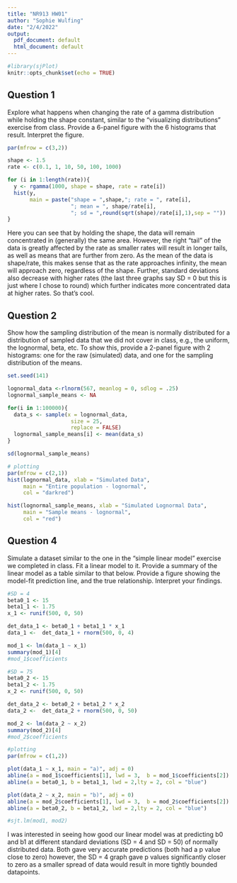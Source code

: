 ```yaml
---
title: "NR913 HW01"
author: "Sophie Wulfing"
date: "2/4/2022"
output:
  pdf_document: default
  html_document: default
---
```

```r
#library(sjPlot)
knitr::opts_chunk$set(echo = TRUE)
```

## Question 1

Explore what happens when changing the rate of a gamma distribution while holding the shape constant, similar to the “visualizing distributions” exercise from class. Provide a 6-panel figure with the 6 histograms that result. Interpret the figure. 

```r
par(mfrow = c(3,2))

shape <- 1.5
rate <- c(0.1, 1, 10, 50, 100, 1000)

for (i in 1:length(rate)){
  y <- rgamma(1000, shape = shape, rate = rate[i])
  hist(y,
       main = paste("shape = ",shape,"; rate = ", rate[i],
                    "; mean = ", shape/rate[i],
                    "; sd = ",round(sqrt(shape)/rate[i],1),sep = ""))  
}
```
Here you can see that by holding the shape, the data will remain concentrated in (generally) the same area. However, the right "tail" of the data is greatly affected by the rate as smaller rates will result in longer tails, as well as means that are further from zero. As the mean of the data is shape/rate, this makes sense that as the rate approaches infinity, the mean will approach zero, regardless of the shape. Further, standard deviations also decrease with higher rates (the last three graphs say SD = 0 but this is just where I chose to round) which further indicates more concentrated data at higher rates. So that's cool.

\newpage
## Question 2

Show how the sampling distribution of the mean is normally distributed for a distribution of sampled data that we did not cover in class, e.g., the uniform, the lognormal, beta, etc. To show this, provide a 2-panel figure with 2 histograms: one for the raw (simulated) data, and one for the sampling distribution of the means. 

```r
set.seed(141)

lognormal_data <-rlnorm(567, meanlog = 0, sdlog = .25)
lognormal_sample_means <- NA

for(i in 1:100000){
  data_s <- sample(x = lognormal_data,
                    size = 25,
                    replace = FALSE)
  lognormal_sample_means[i] <- mean(data_s)
}

sd(lognormal_sample_means) 

# plotting
par(mfrow = c(2,1))
hist(lognormal_data, xlab = "Simulated Data", 
     main = "Entire population - lognormal", 
     col = "darkred")

hist(lognormal_sample_means, xlab = "Simulated Lognormal Data", 
     main = "Sample means - lognormal", 
     col = "red")


```

\newpage
## Question 4

Simulate a dataset similar to the one in the “simple linear model” exercise we completed in class. Fit a linear model to it. Provide a summary of the linear model as a table similar to that below. Provide a figure showing the model-fit prediction line, and the true relationship. Interpret your findings.

```r
#SD = 4
beta0_1 <- 15
beta1_1 <- 1.75
x_1 <- runif(500, 0, 50)

det_data_1 <- beta0_1 + beta1_1 * x_1
data_1 <-  det_data_1 + rnorm(500, 0, 4)

mod_1 <- lm(data_1 ~ x_1)
summary(mod_1)[4]
#mod_1$coefficients

#SD = 75
beta0_2 <- 15
beta1_2 <- 1.75
x_2 <- runif(500, 0, 50)

det_data_2 <- beta0_2 + beta1_2 * x_2
data_2 <-  det_data_2 + rnorm(500, 0, 50)

mod_2 <- lm(data_2 ~ x_2)
summary(mod_2)[4]
#mod_2$coefficients

#plotting
par(mfrow = c(1,2))

plot(data_1 ~ x_1, main = "a)", adj = 0)
abline(a = mod_1$coefficients[1], lwd = 3,  b = mod_1$coefficients[2])
abline(a = beta0_1, b = beta1_1, lwd = 2,lty = 2, col = "blue")

plot(data_2 ~ x_2, main = "b)", adj = 0)
abline(a = mod_2$coefficients[1], lwd = 3,  b = mod_2$coefficients[2])
abline(a = beta0_2, b = beta1_2, lwd = 2,lty = 2, col = "blue")

#sjt.lm(mod1, mod2)

```
I was interested in seeing how good our linear model was at predicting b0 and b1 at different standard deviations (SD = 4 and SD = 50) of normally distributed data. Both gave very accurate predictions (both had a p value close to zero) however, the SD = 4 graph gave p values significantly closer to zero as a smaller spread of data would result in more tightly bounded datapoints. 